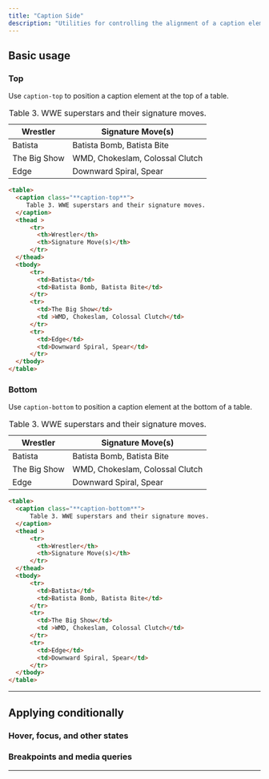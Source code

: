 ```yaml
---
title: "Caption Side"
description: "Utilities for controlling the alignment of a caption element inside of a table."
---
```




## Basic usage

### Top
Use `caption-top` to position a caption element at the top of a table.

<Example p="none">
    <div class="shadow-sm overflow-hidden px-4 py-8 sm:px-8">
        <table class="border-collapse table-auto w-full text-sm">
          <caption class="text-slate-500 dark:text-slate-400 pb-4 text-xs caption-top">
              Table 3. WWE superstars and their signature moves.
          </caption>
          <thead >
              <tr>
              <th class="border dark:border-slate-600 font-medium p-4 pl-8 pt-3 pb-3 text-slate-400 dark:text-slate-200 text-left">Wrestler</th>
              <th class="border dark:border-slate-600 font-medium p-4 pr-8 pt-3 pb-3 text-slate-400 dark:text-slate-200 text-left">Signature Move(s)</th>
              </tr>
          </thead>
          <tbody class="bg-white dark:bg-slate-800">
              <tr>
                <td class="border border-slate-200 dark:border-slate-600 p-4 pl-8 text-slate-500 dark:text-slate-400">Batista</td>
                <td class="border border-slate-200 dark:border-slate-600 p-4 pr-8 text-slate-500 dark:text-slate-400">Batista Bomb, Batista Bite</td>
              </tr>
              <tr>
                <td class="border border-slate-200 dark:border-slate-600 p-4 pl-8 text-slate-500 dark:text-slate-400">The Big Show</td>
                <td class="border border-slate-200 dark:border-slate-600 p-4 pr-8 text-slate-500 dark:text-slate-400">WMD, Chokeslam, Colossal Clutch</td>
              </tr>
              <tr>
                <td class="border border-slate-200 dark:border-slate-600 p-4 pl-8 text-slate-500 dark:text-slate-400">Edge</td>
                <td class="border border-slate-200 dark:border-slate-600 p-4 pr-8 text-slate-500 dark:text-slate-400">Downward Spiral, Spear</td>
              </tr>
          </tbody>
        </table>
    </div>
</Example>

```html
<table>
  <caption class="**caption-top**">
     Table 3. WWE superstars and their signature moves.
  </caption>
  <thead >
      <tr>
        <th>Wrestler</th>
        <th>Signature Move(s)</th>
      </tr>
  </thead>
  <tbody>
      <tr>
        <td>Batista</td>
        <td>Batista Bomb, Batista Bite</td>
      </tr>
      <tr>
        <td>The Big Show</td>
        <td >WMD, Chokeslam, Colossal Clutch</td>
      </tr>
      <tr>
        <td>Edge</td>
        <td>Downward Spiral, Spear</td>
      </tr>
  </tbody>
</table>
```

### Bottom
Use `caption-bottom` to position a caption element at the bottom of a table.

<Example p="none">
    <div class="shadow-sm overflow-hidden px-4 py-8 sm:px-8">
        <table class="border-collapse table-auto w-full text-sm">
          <caption class="text-slate-500 dark:text-slate-400 pt-4 text-xs caption-bottom">
               Table 3. WWE superstars and their signature moves.
          </caption>
          <thead >
              <tr>
              <th class="border dark:border-slate-600 font-medium p-4 pl-8 pt-3 pb-3 text-slate-400 dark:text-slate-200 text-left">Wrestler</th>
              <th class="border dark:border-slate-600 font-medium p-4 pr-8 pt-3 pb-3 text-slate-400 dark:text-slate-200 text-left">Signature Move(s)</th>
              </tr>
          </thead>
          <tbody class="bg-white dark:bg-slate-800">
              <tr>
                <td class="border border-slate-200 dark:border-slate-600 p-4 pl-8 text-slate-500 dark:text-slate-400">Batista</td>
                <td class="border border-slate-200 dark:border-slate-600 p-4 pr-8 text-slate-500 dark:text-slate-400">Batista Bomb, Batista Bite</td>
              </tr>
              <tr>
                <td class="border border-slate-200 dark:border-slate-600 p-4 pl-8 text-slate-500 dark:text-slate-400">The Big Show</td>
                <td class="border border-slate-200 dark:border-slate-600 p-4 pr-8 text-slate-500 dark:text-slate-400">WMD, Chokeslam, Colossal Clutch</td>
              </tr>
              <tr>
                <td class="border border-slate-200 dark:border-slate-600 p-4 pl-8 text-slate-500 dark:text-slate-400">Edge</td>
                <td class="border border-slate-200 dark:border-slate-600 p-4 pr-8 text-slate-500 dark:text-slate-400">Downward Spiral, Spear</td>
              </tr>
          </tbody>
        </table>
    </div>
</Example>

```html
<table>
  <caption class="**caption-bottom**">
      Table 3. WWE superstars and their signature moves.
  </caption>
  <thead >
      <tr>
        <th>Wrestler</th>
        <th>Signature Move(s)</th>
      </tr>
  </thead>
  <tbody>
      <tr>
        <td>Batista</td>
        <td>Batista Bomb, Batista Bite</td>
      </tr>
      <tr>
        <td>The Big Show</td>
        <td >WMD, Chokeslam, Colossal Clutch</td>
      </tr>
      <tr>
        <td>Edge</td>
        <td>Downward Spiral, Spear</td>
      </tr>
  </tbody>
</table>
```

---

## <Heading ignore>Applying conditionally</Heading>

### <Heading ignore>Hover, focus, and other states</Heading>

<HoverFocusAndOtherStates defaultClass="caption-top" featuredClass="caption-bottom" element="table" />

### <Heading ignore>Breakpoints and media queries</Heading>

<BreakpointsAndMediaQueries defaultClass="caption-top" featuredClass="caption-bottom" element="table" />

---